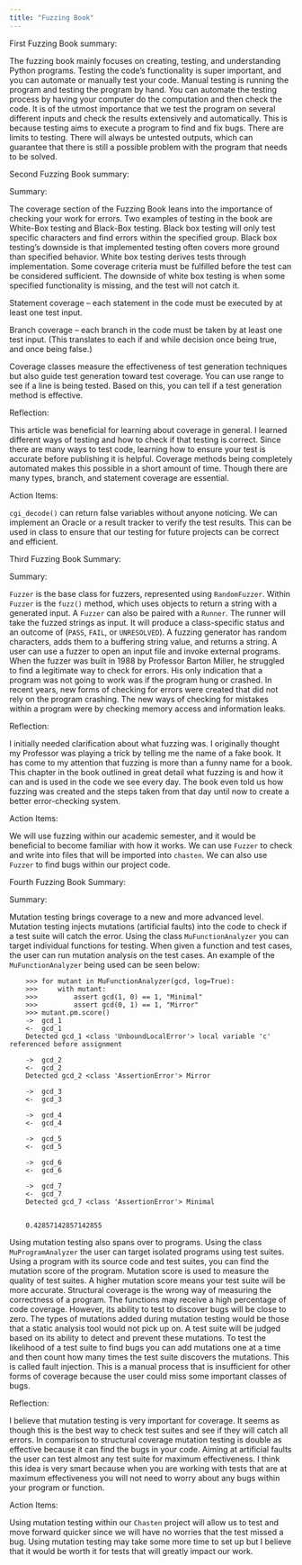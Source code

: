 ---
title: "Fuzzing Book"
---

First Fuzzing Book summary:

The fuzzing book mainly focuses on creating, testing, and understanding Python programs.  Testing the code's functionality is super important, and you can automate or manually test your code. Manual testing is running the program and testing the program by hand. You can automate the testing process by having your computer do the computation and then check the code. It is of the utmost importance that we test the program on several different inputs and check the results extensively and automatically. This is because testing aims to execute a program to find and fix bugs. There are limits to testing. There will always be untested outputs, which can guarantee that there is still a possible problem with the program that needs to be solved. 



Second Fuzzing Book summary:


Summary:

The coverage section of the Fuzzing Book leans into the importance of checking your work for errors. Two examples of testing in the book are White-Box testing and Black-Box testing. Black box testing will only test specific characters and find errors within the specified group. Black box testing’s downside is that implemented testing often covers more ground than specified behavior. White box testing derives tests through implementation. Some coverage criteria must be fulfilled before the test can be considered sufficient. The downside of white box testing is when some specified functionality is missing, and the test will not catch it.

Statement coverage – each statement in the code must be executed by at least one test input.

Branch coverage – each branch in the code must be taken by at least one test input. (This translates to each if and while decision once being true, and once being false.)

Coverage classes measure the effectiveness of test generation techniques but also guide test generation toward test coverage. You can use range to see if a line is being tested. Based on this, you can tell if a test generation method is effective. 

Reflection:

This article was beneficial for learning about coverage in general. I learned different ways of testing and how to check if that testing is correct. Since there are many ways to test code, learning how to ensure your test is accurate before publishing it is helpful. Coverage methods being completely automated makes this possible in a short amount of time. Though there are many types, branch, and statement coverage are essential. 

Action Items:

`cgi_decode()` can return false variables without anyone noticing. We can implement an Oracle or a result tracker to verify the test results. This can be used in class to ensure that our testing for future projects can be correct and efficient. 



Third Fuzzing Book Summary:


Summary:

`Fuzzer` is the base class for fuzzers, represented using `RandomFuzzer`. Within `Fuzzer` is the `fuzz()` method, which uses objects to return a string with a generated input. A `Fuzzer` can also be paired with a `Runner`. The runner will take the fuzzed strings as input. It will produce a class-specific status and an outcome of (`PASS`, `FAIL`, or `UNRESOLVED`). A fuzzing generator has random characters, adds them to a buffering string value, and returns a string. A user can use a fuzzer to open an input file and invoke external programs. When the fuzzer was built in 1988 by Professor Barton Miller, he struggled to find a legitimate way to check for errors. His only indication that a program was not going to work was if the program hung or crashed. In recent years, new forms of checking for errors were created that did not rely on the program crashing. The new ways of checking for mistakes within a program were by checking memory access and information leaks.


Reflection:

I initially needed clarification about what fuzzing was. I originally thought my Professor was playing a trick by telling me the name of a fake book. It has come to my attention that fuzzing is more than a funny name for a book. This chapter in the book outlined in great detail what fuzzing is and how it can and is used in the code we see every day. The book even told us how fuzzing was created and the steps taken from that day until now to create a better error-checking system.  

Action Items:

We will use fuzzing within our academic semester, and it would be beneficial to become familiar with how it works. We can use `Fuzzer` to check and write into files that will be imported into `chasten`. We can also use `Fuzzer` to find bugs within our project code.   




Fourth Fuzzing Book Summary:


Summary:

Mutation testing brings coverage to a new and more advanced level. Mutation testing injects mutations (artificial faults) into the code to check if a test suite will catch the error. Using the class `MuFunctionAnalyzer` you can target individual functions for testing. When given a function and test cases, the user can run mutation analysis on the test cases. An example of the `MuFunctionAnalyzer` being used can be seen below:

```
    >>> for mutant in MuFunctionAnalyzer(gcd, log=True):
    >>>     with mutant:
    >>>         assert gcd(1, 0) == 1, "Minimal"
    >>>         assert gcd(0, 1) == 1, "Mirror"
    >>> mutant.pm.score()
    ->	gcd_1
    <-	gcd_1
    Detected gcd_1 <class 'UnboundLocalError'> local variable 'c' referenced before assignment

    ->	gcd_2
    <-	gcd_2
    Detected gcd_2 <class 'AssertionError'> Mirror

    ->	gcd_3
    <-	gcd_3

    ->	gcd_4
    <-	gcd_4

    ->	gcd_5
    <-	gcd_5

    ->	gcd_6
    <-	gcd_6

    ->	gcd_7
    <-	gcd_7
    Detected gcd_7 <class 'AssertionError'> Minimal


    0.42857142857142855
```

Using mutation testing also spans over to programs. Using the class `MuProgramAnalyzer` the user can target isolated programs using test suites. Using a program with its source code and test suites, you can find the mutation score of the program. Mutation score is used to measure the quality of test suites. A higher mutation score means your test suite will be more accurate. Structural coverage is the wrong way of measuring the correctness of a program. The functions may receive a high percentage of code coverage. However, its ability to test to discover bugs will be close to zero. The types of mutations added during mutation testing would be those that a static analysis tool would not pick up on. A test suite will be judged based on its ability to detect and prevent these mutations. To test the likelihood of a test suite to find bugs you can add mutations one at a time and then count how many times the test suite discovers the mutations. This is called fault injection. This is a manual process that is insufficient for other forms of coverage because the user could miss some important classes of bugs. 

Reflection:

I believe that mutation testing is very important for coverage. It seems as though this is the best way to check test suites and see if they will catch all errors. In comparison to structural coverage mutation testing is double as effective because it can find the bugs in your code. Aiming at artificial faults the user can test almost any test suite for maximum effectiveness. I think this idea is very smart because when you are working with tests that are at maximum effectiveness you will not need to worry about any bugs within your program or function.

Action Items:

Using mutation testing within our `Chasten` project will allow us to test and move forward quicker since we will have no worries that the test missed a bug. Using mutation testing may take some more time to set up but I believe that it would be worth it for tests that will greatly impact our work. 

